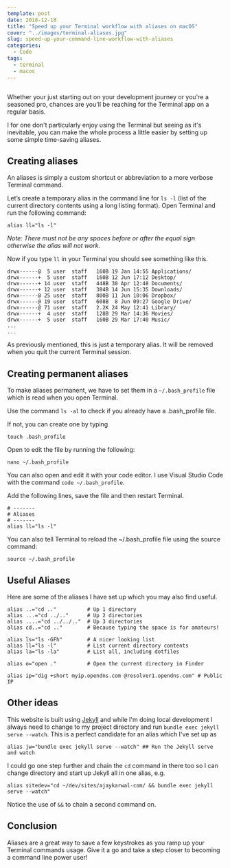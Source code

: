 ```yaml
---
template: post
date: 2018-12-18
title: "Speed up your Terminal workflow with aliases on macOS"
cover: "../images/terminal-aliases.jpg"
slug: speed-up-your-command-line-workflow-with-aliases
categories:
  - Code
tags:
  - terminal
  - macos
---
```


<Img fluid={props.cover} className="post-cover-image webfeedsFeaturedVisual" />

Whether your just starting out on your development journey or you're a seasoned pro, chances are you'll be reaching for the Terminal app on a regular basis.

I for one don't particularly enjoy using the Terminal but seeing as it's inevitable, you can make the whole process a little easier by setting up some simple time-saving aliases.

## Creating aliases

An aliases is simply a custom shortcut or abbreviation to a more verbose Terminal command.

Let’s create a temporary alias in the command line for `ls -l` (list of the current directory contents using a long listing format). Open Terminal and run the following command:

```shell
alias ll="ls -l"
```

_Note: There must not be any spaces before or after the equal sign otherwise the alias will not work._

Now if you type `ll` in your Terminal you should see something like this.

```shell
drwx------@  5 user  staff   160B 19 Jan 14:55 Applications/
drwx------+  5 user  staff   160B 12 Jun 17:12 Desktop/
drwx------+ 14 user  staff   448B 30 Apr 12:48 Documents/
drwx------+ 12 user  staff   384B 14 Jun 15:35 Downloads/
drwx------@ 25 user  staff   800B 11 Jun 10:06 Dropbox/
drwx------@ 19 user  staff   608B  8 Jun 09:27 Google Drive/
drwx------@ 71 user  staff   2.2K 24 May 12:41 Library/
drwx------+  4 user  staff   128B 29 Mar 14:36 Movies/
drwx------+  5 user  staff   160B 29 Mar 17:40 Music/
...
...
```

As previously mentioned, this is just a temporary alias. It will be removed when you quit the current Terminal session.

## Creating permanent aliases

To make aliases permanent, we have to set them in a `~/.bash_profile` file which is read when you open Terminal.

Use the command `ls -al` to check if you already have a .bash_profile file.

If not, you can create one by typing

```shell
touch .bash_profile
```

Open to edit the file by running the following:

```shell
nano ~/.bash_profile
```

You can also open and edit it with your code editor. I use Visual Studio Code with the command `code ~/.bash_profile`.

Add the following lines, save the file and then restart Terminal.

```shell
# -------
# Aliases
# -------
alias ll="ls -l"
```

You can also tell Terminal to reload the ~/.bash_profile file using the source command:

```shell
source ~/.bash_profile
```

## Useful Aliases

Here are some of the aliases I have set up which you may also find useful.

```shell
alias ..="cd .."          # Up 1 directory
alias ...="cd ../.."      # Up 2 directories
alias ....="cd ../../.."  # Up 3 directories
alias cd..="cd .."        # Because typing the space is for amateurs!

alias ls="ls -GFh"        # A nicer looking list
alias ll="ls -l"          # List current directory contents
alias la="ls -la"         # List all, including dotfiles

alias o="open ."          # Open the current directory in Finder

alias ip="dig +short myip.opendns.com @resolver1.opendns.com" # Public IP
```

## Other ideas

This website is built using [Jekyll](http://jekyllrb.com) and while I'm doing local development I always need to change to my project directory and run `bundle exec jekyll serve --watch`. This is a perfect candidate for an alias which I've set up as

```shell
alias jw="bundle exec jekyll serve --watch" ## Run the Jekyll serve and watch
```

I could go one step further and chain the `cd` command in there too so I can change directory and start up Jekyll all in one alias, e.g.

```shell
alias sitedev="cd ~/dev/sites/ajaykarwal-com/ && bundle exec jekyll serve --watch"
```

Notice the use of `&&` to chain a second command on.

## Conclusion

Aliases are a great way to save a few keystrokes as you ramp up your Terminal commands usage. Give it a go and take a step closer to becoming a command line power user!
